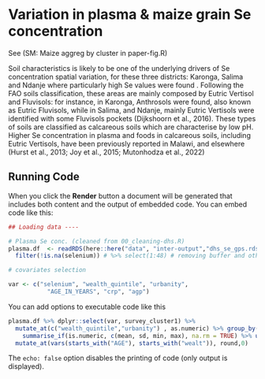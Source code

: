 
# Variation in plasma & maize grain Se concentration

See (SM: Maize aggreg by cluster in paper-fig.R)

Soil characteristics is likely to be one of the underlying drivers of Se concentration spatial variation, for these three districts: Karonga, Salima and Ndanje where particularly high Se values were found . Following the FAO soils classification, these areas are mainly composed by Eutric Vertisol and Fluvisols: for instance, in Karonga, Anthrosols were found, also known as Eutric Fluvisols, while in Salima, and Ndanje, mainly Eutric Vertisols were identified with some Fluvisols pockets (Dijkshoorn et al., 2016). These types of soils are classified as calcareous soils which are characterise by low pH. 
Higher Se concentration in plasma and foods in calcareous soils, including Eutric Vertisols, have been previously reported in Malawi, and elsewhere (Hurst et al., 2013; Joy et al., 2015; Mutonhodza et al., 2022)


## Running Code

When you click the **Render** button a document will be generated that includes both content and the output of embedded code. You can embed code like this:

```r

## Loading data ----

# Plasma Se conc. (cleaned from 00_cleaning-dhs.R)
plasma.df  <- readRDS(here::here("data", "inter-output","dhs_se_gps.rds")) %>% # cleaned geo-loc plasma Se data
  filter(!is.na(selenium)) # %>% select(1:48) # removing buffer and other spatial vars

# covariates selection

var <- c("selenium", "wealth_quintile", "urbanity", 
           "AGE_IN_YEARS", "crp", "agp")


```

You can add options to executable code like this 

```r

plasma.df %>% dplyr::select(var, survey_cluster1) %>% 
  mutate_at(c("wealth_quintile","urbanity") , as.numeric) %>% group_by(survey_cluster1) %>% 
    summarise_if(is.numeric, c(mean, sd, min, max), na.rm = TRUE) %>% ungroup() %>%  
  mutate_at(vars(starts_with("AGE"), starts_with("wealt")), round,0) 

```

The `echo: false` option disables the printing of code (only output is displayed).
